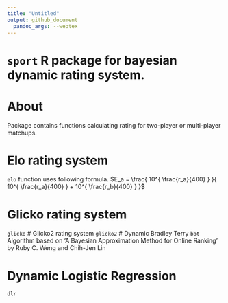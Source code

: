 ```yaml
---
title: "Untitled"
output: github_document
  pandoc_args: --webtex
---
```

<head>
 <script type="text/javascript" src="http://cdn.mathjax.org/mathjax/latest/MathJax.js?config=default"></script>
</head>

# `sport` R package for bayesian dynamic rating system.
# About
Package contains functions calculating rating for two-player or multi-player matchups. 

# Elo rating system
`elo` function uses following formula.
$E_a = \frac{ 10^{ \frac{r_a}{400} } }{ 10^{ \frac{r_a}{400} } + 10^{ \frac{r_b}{400} } }$

# Glicko rating system
`glicko`
# Glicko2 rating system
`glicko2`
# Dynamic Bradley Terry
`bbt` 
Algorithm based on 'A Bayesian Approximation Method for Online Ranking' by Ruby C. Weng and Chih-Jen Lin

# Dynamic Logistic Regression
`dlr`